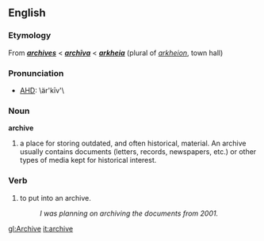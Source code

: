 ==English==
===Etymology===
From {{F.}} '''''[[archives]]''''' < {{L.}} '''''[[archīva]]''''' < {{Gr.}} '''''[[arkheia]]''''' (plural of ''[[arkheion]]'', town hall)

===Pronunciation===
*[[AHD]]: \är'kīv'\

===Noun===
'''archive'''

#a place for storing outdated, and often historical, material.  An archive usually contains documents (letters, records, newspapers, etc.) or other types of media kept for historical interest.

===Verb===
#to put into an archive.
#:''I was planning on archiving the documents from 2001.''

[[gl:Archive]]
[[it:archive]]